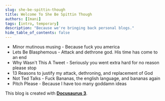 ```yaml
---
slug: she-be-spittin-though
title: Welcome To She Be Spittin Though
authors: [Imani]
tags: [intro, temporary]
description: "Because we're bringing back personal blogs."
hide_table_of_contents: false
---
```


- Minor mutinous musing - Because fuck you america
- Lets Be Blasphemous - Attack and dethrone god. His time has come to an end
- Why Wasn't This A Tweet - Seriously you went extra hard for no reason please stop
- 13 Reasons to justify my attack, dethroning, and replacement of God
- Not Ted Talks - Fuck Bananas, the english language, and bananas again
- Pitch Please - Because I have too many goddamn ideas 

This blog is created with [**Docusaurus 3**](https://docusaurus.io/).


